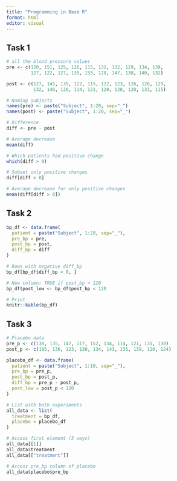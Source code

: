 ```yaml
---
title: "Programming in Base R"
format: html
editor: visual
---
```


## Task 1

```r
# all the blood pressure values
pre <- c(120, 151, 125, 126, 115, 132, 132, 129, 134, 139, 
         127, 122, 127, 135, 133, 128, 147, 138, 140, 132)

post <- c(127, 145, 135, 122, 115, 122, 123, 126, 126, 129, 
          132, 146, 120, 114, 121, 120, 128, 120, 133, 115)

# Naming subjects
names(pre) <- paste("Subject", 1:20, sep="_")
names(post) <- paste("Subject", 1:20, sep="_")

# Difference
diff <- pre - post

# Average decrease
mean(diff)

# Which patients had positive change
which(diff > 0)

# Subset only positive changes
diff[diff > 0]

# Average decrease for only positive changes
mean(diff[diff > 0])

```

## Task 2

```r
bp_df <- data.frame(
  patient = paste("Subject", 1:20, sep="_"),
  pre_bp = pre,
  post_bp = post,
  diff_bp = diff
)

# Rows with negative diff_bp
bp_df[bp_df$diff_bp < 0, ]

# New column: TRUE if post_bp < 120
bp_df$post_low <- bp_df$post_bp < 120

# Print
knitr::kable(bp_df)


```

## Task 3

```r
# Placebo data
pre_p <- c(138, 135, 147, 117, 152, 134, 114, 121, 131, 130)
post_p <- c(105, 136, 123, 130, 134, 143, 135, 139, 120, 124)

placebo_df <- data.frame(
  patient = paste("Subject", 1:10, sep="_"),
  pre_bp = pre_p,
  post_bp = post_p,
  diff_bp = pre_p - post_p,
  post_low = post_p < 120
)

# List with both experiments
all_data <- list(
  treatment = bp_df,
  placebo = placebo_df
)

# Access first element (3 ways)
all_data[[1]]
all_data$treatment
all_data[["treatment"]]

# Access pre_bp column of placebo
all_data$placebo$pre_bp
```
